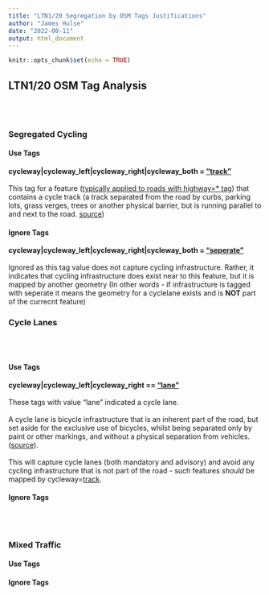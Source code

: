 ```yaml
---
title: "LTN1/20 Segregation by OSM Tags Justifications"
author: "James Hulse"
date: "2022-08-11"
output: html_document
---
```


```r
knitr::opts_chunk$set(echo = TRUE)
```

## LTN1/20 OSM Tag Analysis

<br><br>

### Segregated Cycling

#### Use Tags

**cycleway|cycleway_left|cycleway_right|cycleway_both = ["track"](https://wiki.openstreetmap.org/wiki/Tag:cycleway%3Dtrack)** 
<br><br>This tag for a feature ([typically applied to roads with highway=\* tag](https://taginfo.openstreetmap.org/tags/cycleway=track#combinations)) that contains a cycle track (a track separated from the road by curbs, parking lots, grass verges, trees or another physical barrier, but is running parallel to and next to the road. [source](https://wiki.openstreetmap.org/wiki/Tag:cycleway%3Dtrack))

#### Ignore Tags

**cycleway|cycleway_left|cycleway_right|cycleway_both = ["seperate"](https://wiki.openstreetmap.org/wiki/Tag:cycleway%3Dseparate)** 
<br><br>Ignored as this tag value does not capture cycling infrastructure. Rather, it indicates that cycling infrastructure does exist near to this feature, but it is mapped by another geometry (In other words - if infrastructure is tagged with seperate it means the geometry for a cyclelane exists and is **NOT** part of the currecnt feature) 

### Cycle Lanes

<br><br> 

#### Use Tags

**cycleway|cycleway_left|cycleway_right == ["lane"](https://wiki.openstreetmap.org/wiki/Tag:cycleway%3Dlane)**
<br><br>These tags with value "lane" indicated a cycle lane.<br><br> A cycle lane is bicycle infrastructure that is an inherent part of the road, but set aside for the exclusive use of bicycles, whilst being separated only by paint or other markings, and without a physical separation from vehicles. ([source](https://wiki.openstreetmap.org/wiki/Tag:cycleway%3Dlane)). <br><br>
This will capture cycle lanes (both mandatory and advisory) and avoid any cycling infrastructure that is not part of the road - such features *should* be mapped by cycleway=[track](https://wiki.openstreetmap.org/wiki/Tag:cycleway%3Dtrack).

#### Ignore Tags

<br><br>

### Mixed Traffic

#### Use Tags

#### Ignore Tags
